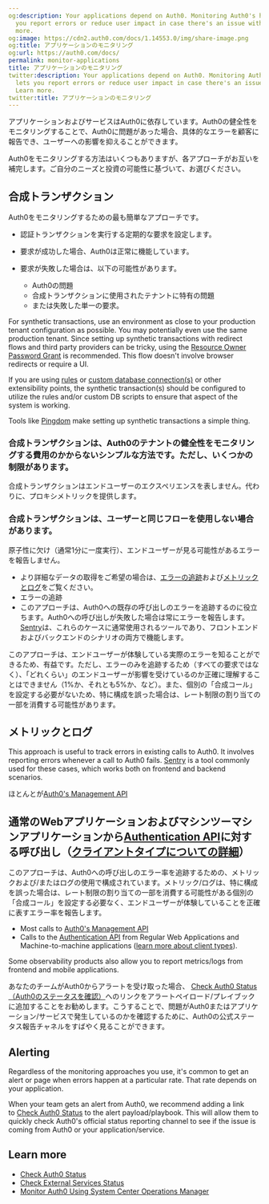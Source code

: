 ```yaml
---
og:description: Your applications depend on Auth0. Monitoring Auth0's health lets
  you report errors or reduce user impact in case there's an issue with Auth0. Learn
  more.
og:image: https://cdn2.auth0.com/docs/1.14553.0/img/share-image.png
og:title: アプリケーションのモニタリング
og:url: https://auth0.com/docs/
permalink: monitor-applications
title: アプリケーションのモニタリング
twitter:description: Your applications depend on Auth0. Monitoring Auth0's health
  lets you report errors or reduce user impact in case there's an issue with Auth0.
  Learn more.
twitter:title: アプリケーションのモニタリング
---
```


アプリケーションおよびサービスはAuth0に依存しています。Auth0の健全性をモニタリングすることで、Auth0に問題があった場合、具体的なエラーを顧客に報告でき、ユーザーへの影響を抑えることができます。

Auth0をモニタリングする方法はいくつもありますが、各アプローチがお互いを補完します。ご自分のニーズと投資の可能性に基づいて、お選びください。

## 合成トランザクション

Auth0をモニタリングするための最も簡単なアプローチです。

* 認証トランザクションを実行する定期的な要求を設定します。
* 要求が成功した場合、Auth0は正常に機能しています。
* 要求が失敗した場合は、以下の可能性があります。

  + Auth0の問題
  + 合成トランザクションに使用されたテナントに特有の問題
  + または失敗した単一の要求。

For synthetic transactions, use an environment as close to your production tenant configuration as possible. You may potentially even use the same production tenant. Since setting up synthetic transactions with redirect flows and third party providers can be tricky, using the [Resource Owner Password Grant](/docs/get-started/authentication-and-authorization-flow/resource-owner-password-flow/call-your-api-using-resource-owner-password-flow) is recommended. This flow doesn't involve browser redirects or require a UI.

If you are using [rules](/docs/customize/rules) or [custom database connection(s)](/docs/authenticate/database-connections/custom-db) or other extensibility points, the synthetic transaction(s) should be configured to utilize the rules and/or custom DB scripts to ensure that aspect of the system is working.

Tools like [Pingdom](http://pingdom.com/) make setting up synthetic transactions a simple thing.

### 合成トランザクションは、Auth0のテナントの健全性をモニタリングする費用のかからないシンプルな方法です。ただし、いくつかの制限があります。

合成トランザクションはエンドユーザーのエクスペリエンスを表しません。代わりに、プロキシメトリックを提供します。

### 合成トランザクションは、ユーザーと同じフローを使用しない場合があります。

原子性に欠け（通常1分に一度実行）、エンドユーザーが見る可能性があるエラーを報告しません。

* より詳細なデータの取得をご希望の場合は、[エラーの追跡](#error-tracking)および[メトリックとログ](#metrics-and-logs)をご覧ください。
* エラーの追跡
* このアプローチは、Auth0への既存の呼び出しのエラーを追跡するのに役立ちます。Auth0への呼び出しが失敗した場合は常にエラーを報告します。[Sentry]()は、これらのケースに通常使用されるツールであり、フロントエンドおよびバックエンドのシナリオの両方で機能します。

このアプローチは、エンドユーザーが体験している実際のエラーを知ることができるため、有益です。ただし、エラーのみを追跡するため（すべての要求ではなく）、「どれくらい」のエンドユーザーが影響を受けているのか正確に理解することはできません（1%か、それとも5%か、など）。また、個別の「合成コール」を設定する必要がないため、特に構成を誤った場合は、レート制限の割り当ての一部を消費する可能性があります。

## メトリックとログ

This approach is useful to track errors in existing calls to Auth0. It involves reporting errors whenever a call to Auth0 fails. [Sentry](https://sentry.io/) is a tool commonly used for these cases, which works both on frontend and backend scenarios.

ほとんとが[Auth0's Management API](/api/management/v2)

## 通常のWebアプリケーションおよびマシンツーマシンアプリケーションから[Authentication API](/api/authentication)に対する呼び出し（[クライアントタイプについての詳細](/applications)）

このアプローチは、Auth0への呼び出しのエラー率を追跡するための、メトリックおよび/またはログの使用で構成されています。メトリック/ログは、特に構成を誤った場合は、レート制限の割り当ての一部を消費する可能性がある個別の「合成コール」を設定する必要なく、エンドユーザーが体験していることを正確に表すエラー率を報告します。

* Most calls to [Auth0's Management API](https://auth0.com/docs/api/management/v2)
* Calls to the [Authentication API](https://auth0.com/docs/api/authentication) from Regular Web Applications and Machine-to-machine applications ([learn more about client types](/docs/get-started/applications)).

<Callout icon="file-lines" color="#0EA5E9" iconType="regular">

Some observability products also allow you to report metrics/logs from frontend and mobile applications.

</Callout>

あなたのチームがAuth0からアラートを受け取った場合、 [Check Auth0 Status（Auth0のステータスを確認）](/monitor-auth0/check-auth0-status)へのリンクをアラートペイロード/プレイブックに追加することをお勧めします。こうすることで、問題がAuth0またはアプリケーション/サービスで発生しているのかを確認するために、Auth0の公式ステータス報告チャネルをすばやく見ることができます。

## Alerting

Regardless of the monitoring approaches you use, it's common to get an alert or page when errors happen at a particular rate. That rate depends on your application.

When your team gets an alert from Auth0, we recommend adding a link to [Check Auth0 Status](/docs/deploy-monitor/monitor/check-auth0-status) to the alert payload/playbook. This will allow them to quickly check Auth0's official status reporting channel to see if the issue is coming from Auth0 or your application/service.

## Learn more

* [Check Auth0 Status](/docs/deploy-monitor/monitor/check-auth0-status)
* [Check External Services Status](/docs/deploy-monitor/monitor/check-external-services-status)
* [Monitor Auth0 Using System Center Operations Manager](/docs/deploy-monitor/monitor/monitor-using-scom)